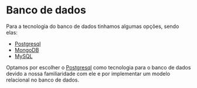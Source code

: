 # Banco de dados

 Para a tecnologia do banco de dados tinhamos algumas opções, sendo elas:

- [Postgresql](https://www.postgresql.org/)
- [MongoDB](https://www.mongodb.com/)
- [MySQL](https://www.mysql.com/)

Optamos por escolher o [Postgresql](https://www.postgresql.org/) como tecnologia para o banco de dados devido a nossa familiaridade com ele e por implementar um modelo relacional no banco de dados. 
